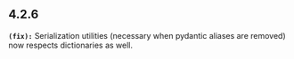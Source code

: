 ## 4.2.6
**`(fix):`** Serialization utilities (necessary when pydantic aliases are removed) now respects dictionaries as well.


